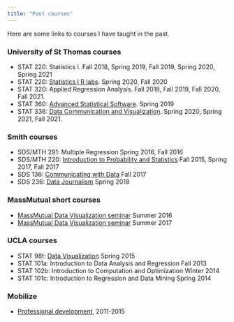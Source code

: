 ```yaml
---
title: "Past courses"
---
```


Here are some links to courses I have taught in the past.

### University of St Thomas courses

-   STAT 220: Statistics I. Fall 2018, Spring 2019, Fall 2019, Spring 2020, Spring 2021
-   STAT 220: [Statistics I R labs](STAT220labs). Spring 2020, Fall 2020
-   STAT 320: Applied Regression Analysis. Fall 2018, Fall 2019, Fall 2020, Fall 2021.
-   STAT 360: [Advanced Statistical Software](www.ameliamn.github.io/STAT360). Spring 2019
-   STAT 336: [Data Communication and Visualization](www.ameliamn.github.io/STAT336). Spring 2020, Spring 2021, Fall 2021.

### Smith courses

-   SDS/MTH 291: Multiple Regression Spring 2016, Fall 2016
-   SDS/MTH 220: [Introduction to Probability and Statistics](www.ameliamn.github.io/SDS220) Fall 2015, Spring 2017, Fall 2017
-   SDS 136: [Communicating with Data](www.ameliamn.github.io/sds136) Fall 2017
-   SDS 236: [Data Journalism](www.ameliamn.github.io/sds236) Spring 2018

### MassMutual short courses

-   [MassMutual Data Visualization seminar](http://www.amelia.mn/SummerDataViz.html) Summer 2016
-   [MassMutual Data Visualization seminar](https://jcrouser.github.io/datavis/) Summer 2017

### UCLA courses

-   STAT 98t: [Data Visualization](http://www.amelia.mn/98t.html) Spring 2015
-   STAT 101a: Introduction to Data Analysis and Regression Fall 2013
-   STAT 102b: Introduction to Computation and Optimization Winter 2014
-   STAT 101c: Introduction to Regression and Data Mining Spring 2014

### Mobilize

-   [Professional development](http://www.amelia.mn/Mobilize.html), 2011-2015
